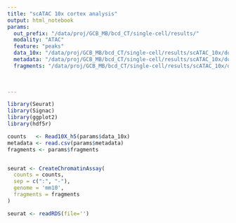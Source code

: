 ```yaml
---
title: "scATAC 10x cortex analysis"
output: html_notebook
params:
  out_prefix: "/data/proj/GCB_MB/bcd_CT/single-cell/results/"
  modality: "ATAC"
  feature: "peaks"
  data_10x: "/data/proj/GCB_MB/bcd_CT/single-cell/results/scATAC_10x/download/8k_mouse_cortex_ATACv1p1_nextgem_Chromium_X_filtered_peak_bc_matrix.h5"
  metadata: "/data/proj/GCB_MB/bcd_CT/single-cell/results/scATAC_10x/download/8k_mouse_cortex_ATACv1p1_nextgem_Chromium_X_singlecell.csv"
  fragments: "/data/proj/GCB_MB/bcd_CT/single-cell/results/scATAC_10x/download/8k_mouse_cortex_ATACv1p1_nextgem_Chromium_X_fragments.tsv.gz"
  
  

---
```

```r
library(Seurat)
library(Signac)
library(ggplot2)
library(hdf5r)
```

```r
counts   <- Read10X_h5(params$data_10x)
metadata <- read.csv(params$metadata)
fragments <- params$fragments


seurat <- CreateChromatinAssay(
  counts = counts,
  sep = c(":", "-"),
  genome = 'mm10',
  fragments = fragments
)

seurat <- readRDS(file='')
```

